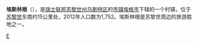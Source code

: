 {{Infobox settlement
| name = 埃斯林根
| native_name = {{lang|de|Esslingen}}
| settlement_type = 瑞士村镇
| image_skyline = Esslingen April 2012.JPG
| image_caption = 埃斯林根风光
| image_seal = WappenEsslingenZH.svg
| pushpin_map = Switzerland
| pushpin_label_position = bottom
| pushpin_map_caption = 埃斯林根在瑞士的位置
| subdivision_type = 国家
| subdivision_name = {{CHE}}
| subdivision_type1 = [[瑞士行政区划|州]]
| subdivision_name1 = [[File:Flag_of_Canton_of_Zürich.svg|16px]] [[苏黎世州|苏黎世州]]
| subdivision_type2 = [[区_(瑞士)|区]]
| subdivision_name2 = [[乌斯特区|乌斯特区]]
| subdivision_type3 = [[市镇_(瑞士)|市镇]]
| subdivision_name3 = [[埃格市|埃格市]]
| elevation_m = 480
| population_as_of = 2012年
| population_total = 1752
| population_density_km2 = auto
| timezone = [[欧洲中部时间|CET]]
| utc_offset = +1
| timezone_DST = [[欧洲中部夏令时间|CEST]]
| utc_offset_DST = +2
| coordinates = {{coord|47|17|13|N|8|42|42|E|region:|display=inline,title}}
| postal_code_type = [[瑞士邮政编码系统|邮政编码]]
| postal_code = 8133
}}

'''埃斯林根'''（{{lang-de|Esslingen}}），是[[瑞士联邦|瑞士联邦]][[苏黎世州|苏黎世州]][[乌斯特区|乌斯特区]]的[[市镇_(瑞士)|市镇]][[埃格市|埃格市]]下辖的一个村镇，位于[[苏黎世|苏黎世]]东南约15公里处，2012年人口数为1,752。埃斯林根是苏黎世周边的旅游胜地之一。

{{Switzerland-geo-stub}}
[[Category:苏黎世州的市镇|E]]